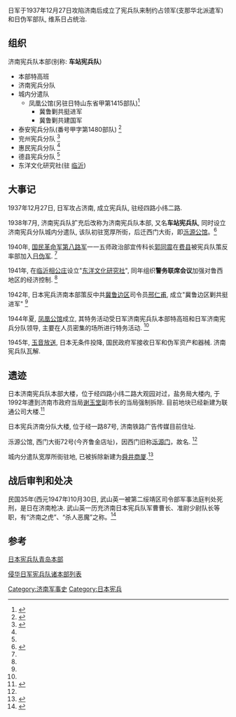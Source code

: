 {{prose|time=2013-08-07T17:09:13+00:00}}
日军于1937年12月27日攻陷济南后成立了宪兵队来制约占领军(支那华北派遣军)和日伪军部队, 维系日占统治.

==组织==

济南宪兵队本部(别称: '''车站宪兵队''')

* 本部特高班
* 济南宪兵分队
* 城内分遣队
**凤凰公馆(另驻日特山东省甲第1415部队)<ref>{{cite book | title=济南日特机关罪行录}}</ref>
***冀鲁剿共挺进军
***冀鲁剿共建国军
*泰安宪兵分队(番号甲字第1480部队) <ref>{{cite web |url=http://military.china.com/zh_cn/history2/06/11027560/20050909/12642538.html |title=新华院 |accessdate=2013-08-08 |archive-url=https://web.archive.org/web/20140504230450/http://military.china.com/zh_cn/history2/06/11027560/20050909/12642538.html |archive-date=2014-05-04 |dead-url=yes }}</ref> 
*兖州宪兵分队 <ref name="k95.05" >{{cite journal | url=http://www.cnki.com.cn/Article/CJFDTotal-SDDA199505026.htm | title=日本宪兵队在山东活动概述 | author=孔亮 | journal=山东档案 | year=1995 | volume=05 | access-date=2013-08-07 | archive-date=2017-12-26 | archive-url=https://web.archive.org/web/20171226020815/http://www.cnki.com.cn/Article/CJFDTotal-SDDA199505026.htm | dead-url=no }}</ref>
*惠民宪兵分队 <ref name="k95.05"/>
*德县宪兵分队 <ref name="k95.05"/>
*东洋文化研究社(驻 [[临沂|临沂]])

==大事记==

1937年12月27日, 日军攻占济南, 成立宪兵队, 驻经四路小纬二路.

1938年7月, 济南宪兵队扩充后改称为济南宪兵队本部, 又名'''车站宪兵队''', 同时设立济南宪兵分队城内分遣队, 该队初驻宽厚所街，后迁西门大街，即[[泺源公馆|泺源公馆]]。<ref name="wang">{{cite web| url=http://www.jndaxxw.gov.cn/gzdt/200509/6523.htm| title=侵华日军济南暴行录 王广贞| accessdate=2013-08-08| archive-date=2016-03-04| archive-url=https://web.archive.org/web/20160304101157/http://www.jndaxxw.gov.cn/gzdt/200509/6523.htm| dead-url=yes}}</ref>

1940年, [[国民革命军第八路军|国民革命军第八路军]]一一五师政治部宜传科长[[郭同震|郭同震]]在[[费县|费县]]被宪兵队策反率部加入[[日伪军|日伪军]]. <ref name="k95.05"/>   

1941年, 在[[临沂|临沂]][[相公庄|相公庄]]设立"[[东洋文化研究社|东洋文化研究社]]", 同年组织'''警务联席会议'''加强对鲁西地区的经济控制. <ref name="k95.05"/>   

1942年, 日本宪兵济南本部策反中共[[冀鲁边区|冀鲁边区]]司令员[[邢仁甫|邢仁甫]], 成立"冀鲁边区剿共挺进军" <ref name="k95.05"/>   

1944年夏, [[凤凰公馆|凤凰公馆]]成立, 其特务活动受日军济南宪兵队本部特高班和日军济南宪兵分队领导, 主要在人员密集的场所进行特务活动. <ref name="wang" /> 

1945年, [[玉音放送|玉音放送]], 日本无条件投降, 国民政府军接收日军和伪军资产和器械. 济南宪兵队瓦解. 

==遗迹==

日本济南宪兵队本部大楼，位于经四路小纬二路大观园对过，盐务局大楼内, 于1992年遭到济南市政府当局[[谢玉堂|谢玉堂]]副市长的当局强制拆除. 目前地块已经新建为联通公司大楼.<ref>{{cite web| url=http://lieche.huoche.com/jinanhuochezhan/info123/| title=老车站| accessdate=2013-08-08| deadurl=yes| archiveurl=https://web.archive.org/web/20131028201320/http://lieche.huoche.com/jinanhuochezhan/info123/| archivedate=2013年10月28日| df=}}</ref>

日本宪兵济南分队大楼, 位于经一路87号, 济南铁路广告传媒目前住址.

泺源公馆, 西门大街72号(今齐鲁金店址)，因西门旧称[[泺源门|泺源门]]，故名. <ref name="wang" /> 

城内分遣队宽厚所街驻地, 已被拆除新建为[[舜井商厦|舜井商厦]].<ref>{{cite web | url=http://j.map.baidu.com/LgKlM | title=地图 |accessdate=2013-08-08}}</ref>

==战后审判和处决==

民国35年(西元1947年)10月30日, 武山英一被第二绥靖区司令部军事法庭判处死刑，是日在济南枪决. 武山英一历充济南日本宪兵队军曹曹长、准尉少尉队长等职，有“济南之虎”、“杀人恶魔”之称。<ref>{{cite web | url=http://www.jinan.gov.cn/art/2005/9/1/art_40_8730.html | title=1947年下 | accessdate=2013-08-08 | archive-date=2012-07-24 | archive-url=https://web.archive.org/web/20120724101532/http://www.jinan.gov.cn/art/2005/9/1/art_40_8730.html | dead-url=yes }}</ref>

==参考==

[[日本宪兵队青岛本部|日本宪兵队青岛本部]]

[[侵华日军宪兵队诸本部列表|侵华日军宪兵队诸本部列表]]

<references/>

[[Category:济南军事史|Category:济南军事史]]

[[Category:日本宪兵|Category:日本宪兵]]